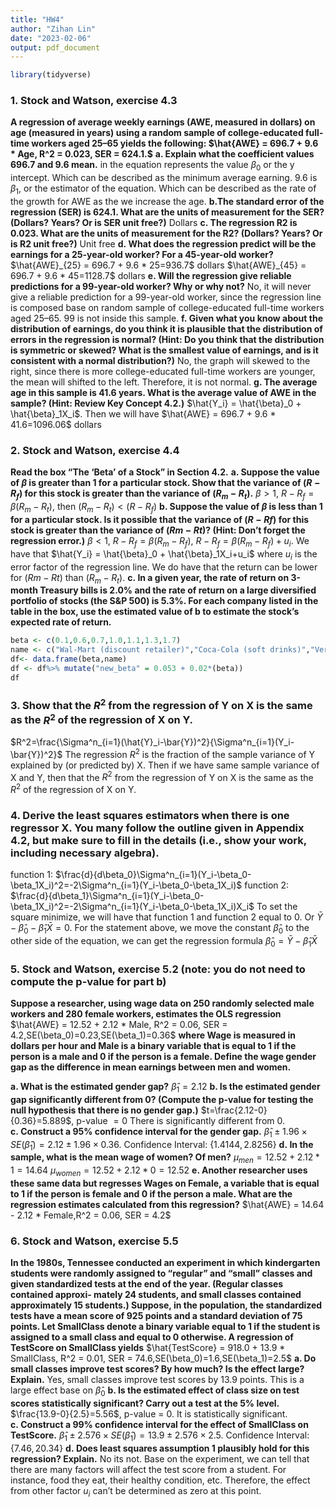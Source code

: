 ```yaml
---
title: "HW4"
author: "Zihan Lin"
date: "2023-02-06"
output: pdf_document
---
```

```r
library(tidyverse)
```

### 1. Stock and Watson, exercise 4.3 

**A regression of average weekly earnings (AWE, measured in dollars) on age (measured in years) using a random sample of college-educated full-time workers aged 25–65 yields the following: $\hat{AWE} = 696.7 + 9.6 * Age, R^2 = 0.023, SER = 624.1.$**\newline\newline
  **a. Explain what the coefficient values 696.7 and 9.6 mean.**\newline\newline
  696.7 in the equation represents the value $\beta_0$ or the y intercept. Which can be described as the minimum average earning. 9.6 is $\beta_1$, or the estimator of the equation. Which can be described as the rate of the growth for AWE as the we increase the age.\newline\newline
  **b.The standard error of the regression (SER) is 624.1. What are the units of measurement for the SER? (Dollars? Years? Or is SER unit free?)**\newline\newline
  Dollars\newline\newline
  **c. The regression R2 is 0.023. What are the units of measurement for the R2? (Dollars? Years? Or is R2 unit free?)**\newline\newline
  Unit free\newline\newline
  **d. What does the regression predict will be the earnings for a 25-year-old worker? For a 45-year-old worker?**\newline\newline
  $\hat{AWE}_{25} = 696.7 + 9.6 * 25=936.7$ dollars\newline
  $\hat{AWE}_{45} = 696.7 + 9.6 * 45=1128.7$ dollars\newline\newline
  **e. Will the regression give reliable predictions for a 99-year-old worker? Why or why not?**\newline\newline
  No, it will never give a reliable prediction for a 99-year-old worker, since the regression line is composed base on random sample of college-educated full-time workers aged 25–65. 99 is not inside this sample.\newline\newline
  **f. Given what you know about the distribution of earnings, do you think it is plausible that the distribution of errors in the regression is normal? (Hint: Do you think that the distribution is symmetric or skewed? What is the smallest value of earnings, and is it consistent with a normal distribution?)**\newline\newline
  No, the graph will skewed to the right, since there is more college-educated full-time workers are younger, the mean will shifted to the left. Therefore, it is not normal.\newline\newline
  **g. The average age in this sample is 41.6 years. What is the average value of AWE in the sample? (Hint: Review Key Concept 4.2.)**\newline\newline
  $\hat{Y_i} = \hat{\beta}_0 + \hat{\beta}_1X_i$. Then we will have $\hat{AWE} = 696.7 + 9.6 * 41.6=1096.06$ dollars
  
### 2. Stock and Watson, exercise 4.4 

**Read the box “The ‘Beta’ of a Stock” in Section 4.2.**\newline\newline
  **a. Suppose the value of $\beta$ is greater than 1 for a particular stock. Show that the variance of $(R - R_f)$ for this stock is greater than the variance of $(R_m - R_t)$.**\newline\newline
  $\beta > 1$, $R-R_f=\beta(R_m - R_t)$, then $(R_m - R_t)<(R-R_f)$\newline\newline
  **b. Suppose the value of $\beta$ is less than 1 for a particular stock. Is it possible that the variance of $(R - Rf)$ for this stock is greater than the variance of $(Rm - Rt)$? (Hint: Don’t forget the regression error.)**\newline\newline
  $\beta < 1$, $R-R_f=\beta(R_m - R_f)$, $R-R_f=\beta(R_m - R_f)+u_i$. We have that $\hat{Y_i} = \hat{\beta}_0 + \hat{\beta}_1X_i+u_i$ where $u_i$ is the error factor of the regression line. We do have that the return can be lower for $(Rm - Rt)$ than $(R_m - R_t)$.\newline\newline
  **c. In a given year, the rate of return on 3-month Treasury bills is 2.0% and the rate of return on a large diversified portfolio of stocks (the S&P 500) is 5.3%. For each company listed in the table in the box, use the estimated value of b to estimate the stock’s expected rate of return.**\newline\newline
```r
beta <- c(0.1,0.6,0.7,1.0,1.1,1.3,1.7)
name <- c("Wal-Mart (discount retailer)","Coca-Cola (soft drinks)","Verizon (telecommunications)","Google (information technology)","General Electric (industrial)","Boeing (aircraft)","Bank of America (bank)")
df<- data.frame(beta,name)
df <- df%>% mutate("new_beta" = 0.053 + 0.02*(beta))
df 
```
  
 
### 3.  Show that the $R^2$ from the regression of Y on X is the same as the $R^2$ of the regression of X on Y. 

$R^2=\frac{\Sigma^n_{i=1}(\hat{Y}_i-\bar{Y})^2}{\Sigma^n_{i=1}(Y_i-\bar{Y})^2}$\newline
The regression $R^2$ is the fraction of the sample variance of Y explained by (or predicted by) X. Then if we have same sample variance of X and Y, then that the $R^2$ from the regression of Y on X is the same as the $R^2$ of the regression of X on Y.\newline\newline

### 4.  Derive the least squares estimators when there is one regressor X.  You many follow the outline given in Appendix 4.2, but make sure to fill in the details (i.e., show your work, including necessary algebra). 

function 1: $\frac{d}{d\beta_0}\Sigma^n_{i=1}(Y_i-\beta_0-\beta_1X_i)^2=-2\Sigma^n_{i=1}(Y_i-\beta_0-\beta_1X_i)$\newline
function 2: $\frac{d}{d\beta_1}\Sigma^n_{i=1}(Y_i-\beta_0-\beta_1X_i)^2=-2\Sigma^n_{i=1}(Y_i-\beta_0-\beta_1X_i)X_i$\newline
To set the square minimize, we will have that function 1 and function 2 equal to 0. Or $\bar Y-\hat \beta_0-\hat \beta_1 \bar X=0$.\newline
For the statement above, we move the constant $\hat \beta_0$ to the other side of the equation, we can get the regression formula $\hat \beta_0=\bar Y-\hat \beta_1 \bar X$\newline\newline
 
### 5.  Stock and Watson, exercise 5.2 (note: you do not need to compute the p-value for part b)

**Suppose a researcher, using wage data on 250 randomly selected male workers and 280 female workers, estimates the OLS regression**\newline
$\hat{AWE} = 12.52 + 2.12 * Male, R^2 = 0.06, SER = 4.2,SE(\beta_0)=0.23,SE(\beta_1)=0.36$\newline
**where Wage is measured in dollars per hour and Male is a binary variable that is equal to 1 if the person is a male and 0 if the person is a female. Define the wage gender gap as the difference in mean earnings between men and women.**\newline\newline

**a. What is the estimated gender gap?**\newline\newline
$\hat \beta_1=2.12$\newline\newline
**b. Is the estimated gender gap significantly different from 0? (Compute the p-value for testing the null hypothesis that there is no gender gap.)**\newline\newline
$t=\frac{2.12-0}{0.36}=5.889$, p-value $=0$ There is significantly different from 0.\newline\newline
**c. Construct a 95% confidence interval for the gender gap.**\newline\newline
$\hat \beta_1 \pm 1.96\times SE(\hat \beta_1)=2.12\pm 1.96\times 0.36$.\newline
Confidence Interval: {$1.4144, 2.8256$}\newline\newline
**d. In the sample, what is the mean wage of women? Of men?**\newline\newline
$\mu_{men}=12.52 + 2.12 * 1 = 14.64$\newline
$\mu_{women}=12.52 + 2.12 * 0 = 12.52$\newline\newline
**e. Another researcher uses these same data but regresses Wages on Female, a variable that is equal to 1 if the person is female and 0 if the person a male. What are the regression estimates calculated from this regression?**\newline\newline
$\hat{AWE} = 14.64 - 2.12 * Female,R^2 = 0.06, SER = 4.2$\newline\newline

### 6.  Stock and Watson, exercise 5.5

**In the 1980s, Tennessee conducted an experiment in which kindergarten students were randomly assigned to “regular” and “small” classes and given standardized tests at the end of the year. (Regular classes contained approxi- mately 24 students, and small classes contained approximately 15 students.) Suppose, in the population, the standardized tests have a mean score of 925 points and a standard deviation of 75 points. Let SmallClass denote a binary variable equal to 1 if the student is assigned to a small class and equal to 0 otherwise. A regression of TestScore on SmallClass yields**\newline
$\hat{TestScore} = 918.0 + 13.9 * SmallClass, R^2 = 0.01, SER = 74.6,SE(\beta_0)=1.6,SE(\beta_1)=2.5$\newline\newline
**a. Do small classes improve test scores? By how much? Is the effect large? Explain.**\newline\newline
Yes, small classes improve test scores by 13.9 points. This is a large effect base on $\hat \beta_0$\newline\newline
**b. Is the estimated effect of class size on test scores statistically significant? Carry out a test at the 5% level.**\newline\newline
$\frac{13.9-0}{2.5}=5.56$, p-value = $0$. It is statistically significant.\newline\newline
**c. Construct a 99% confidence interval for the effect of SmallClass on TestScore.**\newline\newline
$\hat \beta_1 \pm 2.576\times SE(\hat \beta_1)=13.9\pm 2.576\times 2.5$.\newline
Confidence Interval: {$7.46, 20.34$}\newline\newline
**d. Does least squares assumption 1 plausibly hold for this regression? Explain.**\newline\newline
No its not. Base on the experiment, we can tell that there are many factors will affect the test score from a student. For instance, food they eat, their healthy condition, etc. Therefore, the effect from other factor $u_i$ can't be determined as zero at this point.\newline\newline






